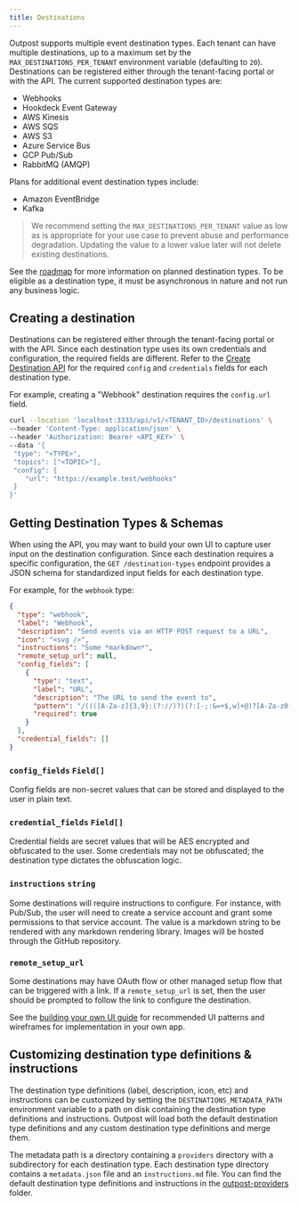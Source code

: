 ```yaml
---
title: Destinations
---
```


Outpost supports multiple event destination types. Each tenant can have multiple destinations, up to a maximum set by the `MAX_DESTINATIONS_PER_TENANT` environment variable (defaulting to `20`). Destinations can be registered either through the tenant-facing portal or with the API. The current supported destination types are:

- Webhooks
- Hookdeck Event Gateway
- AWS Kinesis
- AWS SQS
- AWS S3
- Azure Service Bus
- GCP Pub/Sub
- RabbitMQ (AMQP)

Plans for additional event destination types include:

- Amazon EventBridge
- Kafka

> We recommend setting the `MAX_DESTINATIONS_PER_TENANT` value as low as is appropriate for your use case to prevent abuse and performance degradation. Updating the value to a lower value later will not delete existing destinations.

See the [roadmap](/docs/references/roadmap) for more information on planned destination types. To be eligible as a destination type, it must be asynchronous in nature and not run any business logic.

## Creating a destination

Destinations can be registered either through the tenant-facing portal or with the API. Since each destination type uses its own credentials and configuration, the required fields are different. Refer to the [Create Destination API](/docs/api/destinations#create-destination) for the required `config` and `credentials` fields for each destination type.

For example, creating a "Webhook" destination requires the `config.url` field.

```sh
curl --location 'localhost:3333/api/v1/<TENANT_ID>/destinations' \
--header 'Content-Type: application/json' \
--header 'Authorization: Bearer <API_KEY>' \
--data '{
 "type": "<TYPE>",
 "topics": ["<TOPIC>"],
 "config": {
    "url": "https://example.test/webhooks"
 }
}'
```

## Getting Destination Types & Schemas

When using the API, you may want to build your own UI to capture user input on the destination configuration. Since each destination requires a specific configuration, the `GET /destination-types` endpoint provides a JSON schema for standardized input fields for each destination type.

For example, for the `webhook` type:

```json
{
  "type": "webhook",
  "label": "Webhook",
  "description": "Send events via an HTTP POST request to a URL",
  "icon": "<svg />",
  "instructions": "Some *markdown*",
  "remote_setup_url": null,
  "config_fields": [
    {
      "type": "text",
      "label": "URL",
      "description": "The URL to send the event to",
      "pattern": "/((([A-Za-z]{3,9}:(?://)?)(?:[-;:&=+$,w]+@)?[A-Za-z0-9.-]+(:[0-9]+)?|(?:www.|[-;:&=+$,w]+@)[A-Za-z0-9.-]+)((?:/[+~%/.w-_]*)???(?:[-+=&;%@.w_]*)#?(?:[w]*))?)/",
      "required": true
    }
  ],
  "credential_fields": []
}
```

### `config_fields` `Field[]`

Config fields are non-secret values that can be stored and displayed to the user in plain text.

### `credential_fields` `Field[]`

Credential fields are secret values that will be AES encrypted and obfuscated to the user. Some credentials may not be obfuscated; the destination type dictates the obfuscation logic.

### `instructions` `string`

Some destinations will require instructions to configure. For instance, with Pub/Sub, the user will need to create a service account and grant some permissions to that service account. The value is a markdown string to be rendered with any markdown rendering library. Images will be hosted through the GitHub repository.

### `remote_setup_url`

Some destinations may have OAuth flow or other managed setup flow that can be triggered with a link. If a `remote_setup_url` is set, then the user should be prompted to follow the link to configure the destination.

See the [building your own UI guide](../../guides/building-your-own-ui.mdx) for recommended UI patterns and wireframes for implementation in your own app.

## Customizing destination type definitions & instructions

The destination type definitions (label, description, icon, etc) and instructions can be customized by setting the `DESTINATIONS_METADATA_PATH` environment variable to a path on disk containing the destination type definitions and instructions. Outpost will load both the default destination type definitions and any custom destination type definitions and merge them.

The metadata path is a directory containing a `providers` directory with a subdirectory for each destination type. Each destination type directory contains a `metadata.json` file and an `instructions.md` file. You can find the default destination type definitions and instructions in the [outpost-providers](https://github.com/hookdeck/outpost/tree/main/internal/destregistry/providers) folder.
